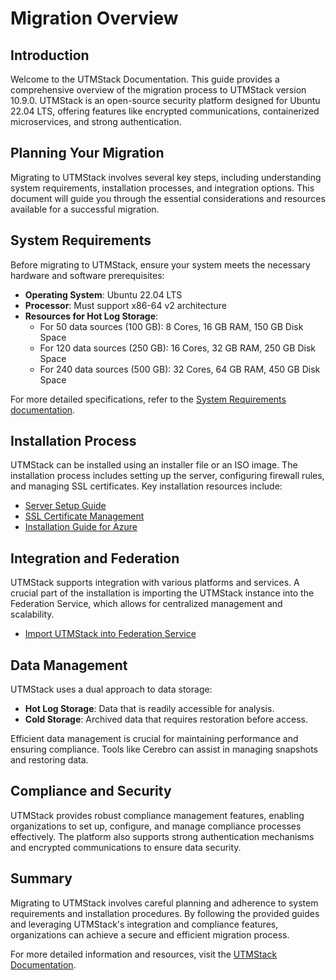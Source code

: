 # Migration Overview

## Introduction

Welcome to the UTMStack Documentation. This guide provides a comprehensive overview of the migration process to UTMStack version 10.9.0. UTMStack is an open-source security platform designed for Ubuntu 22.04 LTS, offering features like encrypted communications, containerized microservices, and strong authentication.

## Planning Your Migration

Migrating to UTMStack involves several key steps, including understanding system requirements, installation processes, and integration options. This document will guide you through the essential considerations and resources available for a successful migration.

## System Requirements

Before migrating to UTMStack, ensure your system meets the necessary hardware and software prerequisites:

- **Operating System**: Ubuntu 22.04 LTS
- **Processor**: Must support x86-64 v2 architecture
- **Resources for Hot Log Storage**:
  - For 50 data sources (100 GB): 8 Cores, 16 GB RAM, 150 GB Disk Space
  - For 120 data sources (250 GB): 16 Cores, 32 GB RAM, 250 GB Disk Space
  - For 240 data sources (500 GB): 32 Cores, 64 GB RAM, 450 GB Disk Space

For more detailed specifications, refer to the [System Requirements documentation](https://documentation.utmstack.com/v10/Installation/system_requirements).

## Installation Process

UTMStack can be installed using an installer file or an ISO image. The installation process includes setting up the server, configuring firewall rules, and managing SSL certificates. Key installation resources include:

- [Server Setup Guide](https://documentation.utmstack.com/v10/Installation/setup_guide)
- [SSL Certificate Management](https://documentation.utmstack.com/v10/Installation/ssl_certificate)
- [Installation Guide for Azure](https://documentation.utmstack.com/v10/Installation/guide_for_azure)

## Integration and Federation

UTMStack supports integration with various platforms and services. A crucial part of the installation is importing the UTMStack instance into the Federation Service, which allows for centralized management and scalability.

- [Import UTMStack into Federation Service](https://documentation.utmstack.com/v10/Installation/import_federation_server)

## Data Management

UTMStack uses a dual approach to data storage:

- **Hot Log Storage**: Data that is readily accessible for analysis.
- **Cold Storage**: Archived data that requires restoration before access.

Efficient data management is crucial for maintaining performance and ensuring compliance. Tools like Cerebro can assist in managing snapshots and restoring data.

## Compliance and Security

UTMStack provides robust compliance management features, enabling organizations to set up, configure, and manage compliance processes effectively. The platform also supports strong authentication mechanisms and encrypted communications to ensure data security.

## Summary

Migrating to UTMStack involves careful planning and adherence to system requirements and installation procedures. By following the provided guides and leveraging UTMStack's integration and compliance features, organizations can achieve a secure and efficient migration process.

For more detailed information and resources, visit the [UTMStack Documentation](https://documentation.utmstack.com/v10/Getting%20started/introduction).
